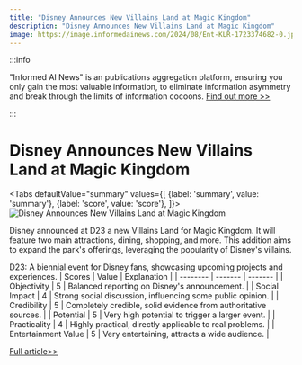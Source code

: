 ```yaml
---
title: "Disney Announces New Villains Land at Magic Kingdom"
description: "Disney Announces New Villains Land at Magic Kingdom"
image: https://image.informedainews.com/2024/08/Ent-KLR-1723374682-0.jpg
---
```



:::info

"Informed AI News" is an publications aggregation platform, ensuring you only gain the most valuable information, to eliminate information asymmetry and break through the limits of information cocoons.  [Find out more >>](/)

:::

# Disney Announces New Villains Land at Magic Kingdom


<Tabs
	defaultValue="summary"
	values={[
	{label: 'summary', value: 'summary'},
	{label: 'score', value: 'score'},
]}>
<TabItem value="summary">
<img
  src="https://image.informedainews.com/2024/08/Ent-KLR-1723374682-0.jpg"
  alt="Disney Announces New Villains Land at Magic Kingdom"
/>



Disney announced at D23 a new Villains Land for Magic Kingdom. It will feature two main attractions, dining, shopping, and more. This addition aims to expand the park's offerings, leveraging the popularity of Disney's villains.

D23: A biennial event for Disney fans, showcasing upcoming projects and experiences.
</TabItem>
<TabItem value="score">
	| Scores     | Value   | Explanation |
	| -------- | ------- | ------- |
	| Objectivity  | 5    | Balanced reporting on Disney's announcement.    |
	| Social Impact | 4     | Strong social discussion, influencing some public opinion.    |
	| Credibility    | 5    | Completely credible, solid evidence from authoritative sources.    |
	| Potential    | 5    | Very high potential to trigger a larger event.    |
	| Practicality    | 4    | Highly practical, directly applicable to real problems.    |
	| Entertainment Value    | 5    | Very entertaining, attracts a wide audience.    |
</TabItem>
</Tabs>

[Full article>>](https://www.ign.com/articles/disney-worlds-magic-kingdom-is-getting-its-very-own-villains-land-d23-2024)
